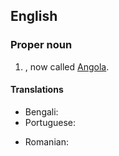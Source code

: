 ==English==
{{wikipedia}}

===Proper noun===
{{en-proper noun|head=[[Portuguese]] [[west|West]] [[Africa]]}}

# {{senseid|en|Q2826232}}{{place|en|former colony|c/Portugal|in|cont/Africa}}, now called [[Angola]].
#: {{syn|en|Portuguese Angola}}

====Translations====
{{trans-top|id=Q2826232|former country}}
* Bengali: {{t|bn|পর্তুগিজ পশ্চিম আফ্রিকা}}
* Portuguese: {{t|pt|África Ocidental Portuguesa|f}}
{{trans-mid}}
* Romanian: {{t|ro|Africa Occidentală Portugheză|f}}
{{trans-bottom}}